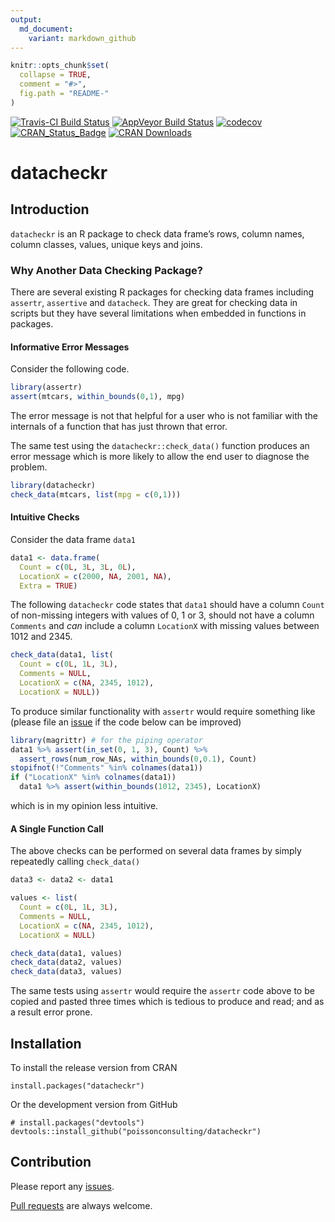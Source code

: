 ```yaml
---
output:
  md_document:
    variant: markdown_github
---
```


<!-- README.md is generated from README.Rmd. Please edit that file -->

```r
knitr::opts_chunk$set(
  collapse = TRUE,
  comment = "#>",
  fig.path = "README-"
)
```

[![Travis-CI Build Status](https://travis-ci.org/poissonconsulting/datacheckr.svg?branch=master)](https://travis-ci.org/poissonconsulting/datacheckr)
[![AppVeyor Build Status](https://ci.appveyor.com/api/projects/status/github/poissonconsulting/datacheckr?branch=master&svg=true)](https://ci.appveyor.com/project/poissonconsulting/datacheckr)
[![codecov](https://codecov.io/gh/poissonconsulting/datacheckr/branch/master/graph/badge.svg)](https://codecov.io/gh/poissonconsulting/datacheckr)
[![CRAN_Status_Badge](http://www.r-pkg.org/badges/version/datacheckr)](http://cran.r-project.org/package=datacheckr)
[![CRAN Downloads](http://cranlogs.r-pkg.org/badges/grand-total/datacheckr)](https://hadley.shinyapps.io/cran-downloads)

# datacheckr

## Introduction

`datacheckr` is an R package to check data frame's rows, column names,
    column classes, values, unique keys and joins.

### Why Another Data Checking Package?

There are several existing R packages for checking data frames including
`assertr`, `assertive` and `datacheck`. They are 
great for checking data in scripts but they have several limitations 
when embedded in functions in packages. 

#### Informative Error Messages

Consider the following code.
```r
library(assertr)
assert(mtcars, within_bounds(0,1), mpg)
```
The error message is not that helpful for a user who is not familiar with the internals of a function that has just thrown that error.

The same test using the `datacheckr::check_data()` function produces an error message 
which is more likely to allow the end user to diagnose the problem.
```r
library(datacheckr)
check_data(mtcars, list(mpg = c(0,1)))
```

#### Intuitive Checks

Consider the data frame `data1`
```r
data1 <- data.frame(
  Count = c(0L, 3L, 3L, 0L), 
  LocationX = c(2000, NA, 2001, NA), 
  Extra = TRUE)
```

The following `datacheckr` code states that `data1` 
should have a column `Count` of non-missing integers with values of 0, 1 or 3, 
should not have a column `Comments` and 
*can* include a column `LocationX` with missing values between 1012 and 2345.
```r
check_data(data1, list(
  Count = c(0L, 1L, 3L), 
  Comments = NULL, 
  LocationX = c(NA, 2345, 1012),
  LocationX = NULL))
```

To produce similar functionality with `assertr` would require something like
(please file an [issue](https://github.com/poissonconsulting/datacheckr/issues) 
if the code below can be improved)
```r
library(magrittr) # for the piping operator
data1 %>% assert(in_set(0, 1, 3), Count) %>%
  assert_rows(num_row_NAs, within_bounds(0,0.1), Count)
stopifnot(!"Comments" %in% colnames(data1))
if ("LocationX" %in% colnames(data1))
  data1 %>% assert(within_bounds(1012, 2345), LocationX)
```
which is in my opinion less intuitive.

#### A Single Function Call

The above checks can be performed
on several data frames by simply repeatedly calling `check_data()`
```r
data3 <- data2 <- data1

values <- list(
  Count = c(0L, 1L, 3L), 
  Comments = NULL, 
  LocationX = c(NA, 2345, 1012),
  LocationX = NULL)

check_data(data1, values)
check_data(data2, values)
check_data(data3, values)
```

The same tests using `assertr` would require the 
`assertr` code above to
be copied and pasted three times
which is tedious to produce and read; and as a result error prone.

## Installation

To install the release version from CRAN
```
install.packages("datacheckr")
```

Or the development version from GitHub
```
# install.packages("devtools")
devtools::install_github("poissonconsulting/datacheckr")
```

## Contribution

Please report any [issues](https://github.com/poissonconsulting/datacheckr/issues).

[Pull requests](https://github.com/poissonconsulting/datacheckr/pulls) are always welcome.

